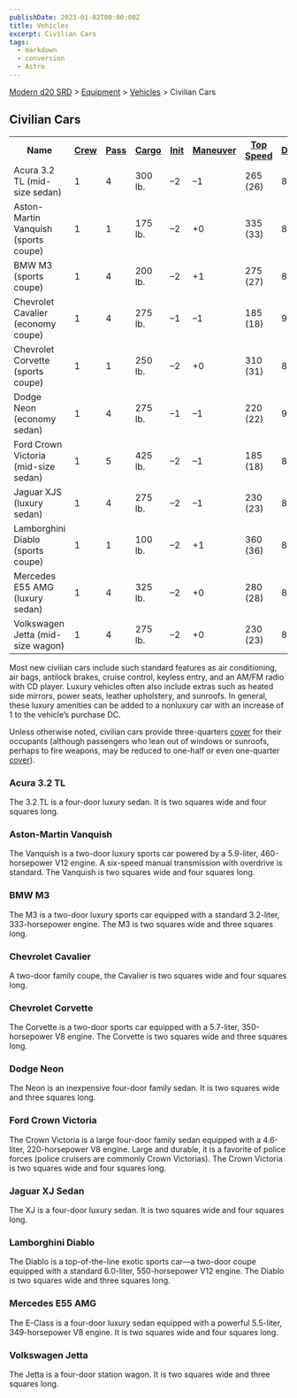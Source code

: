 ```yaml
---
publishDate: 2023-01-02T00:00:00Z
title: Vehicles
excerpt: Civilian Cars
tags:
  - markdown
  - conversion
  - Astro
---
```


[Modern d20 SRD](/#modernD20) > [Equipment](modern-d20-srd-equipment-index) > [Vehicles](modern-d20-srd-equipment-equipment-vehicles) > Civilian Cars

## Civilian Cars


<table> <tr> <th>Name</th> <th><a  href="modern-d20-srd-equipment-equipment-vehicles">Crew</a></th> <th><a  href="modern-d20-srd-equipment-equipment-vehicles">Pass</a></th> <th><a  href="modern-d20-srd-equipment-equipment-vehicles">Cargo</a></th> <th><a  href="modern-d20-srd-equipment-equipment-vehicles">Init</a></th> <th><a  href="modern-d20-srd-equipment-equipment-vehicles">Maneuver</a></th> <th><a  href="modern-d20-srd-equipment-equipment-vehicles">Top Speed</a></th> <th><a  href="modern-d20-srd-equipment-equipment-vehicles">Defense</a></th> <th><a  href="modern-d20-srd-equipment-equipment-vehicles">Hardness</a></th> <th><a  href="modern-d20-srd-equipment-equipment-vehicles">Hit Points</a></th> <th><a  href="modern-d20-srd-equipment-equipment-vehicles">Size</a></th> <th><a  href="modern-d20-srd-equipment-equipment-vehicles">Purchase DC</a></th> <th><a  href="modern-d20-srd-equipment-equipment-vehicles">Restriction</a></th> </tr> <tr><td> Acura 3.2 TL (mid-size sedan)</td><td> 1</td><td> 4</td><td> 300 lb.</td><td> –2</td><td> –1</td><td> 265 (26)</td><td> 8</td><td> 5</td><td> 34</td><td> H</td><td> 29</td><td> Lic (+1) </td></tr> <tr><td> Aston-Martin Vanquish (sports coupe)</td><td> 1</td><td> 1</td><td> 175 lb.</td><td> –2</td><td> +0</td><td> 335 (33)</td><td> 8</td><td> 5</td><td> 34</td><td> H</td><td> 36</td><td> Lic (+1) </td></tr> <tr><td> BMW M3 (sports coupe)</td><td> 1</td><td> 4</td><td> 200 lb.</td><td> –2</td><td> +1</td><td> 275 (27)</td><td> 8</td><td> 5</td><td> 32</td><td> H</td><td> 30</td><td> Lic (+1) </td></tr> <tr><td> Chevrolet Cavalier (economy coupe)</td><td> 1</td><td> 4</td><td> 275 lb.</td><td> –1</td><td> –1</td><td> 185 (18)</td><td> 9</td><td> 5</td><td> 30</td><td> L</td><td> 26</td><td> Lic (+1) </td></tr> <tr><td> Chevrolet Corvette (sports coupe)</td><td> 1</td><td> 1</td><td> 250 lb.</td><td> –2</td><td> +0</td><td> 310 (31)</td><td> 8</td><td> 5</td><td> 32</td><td> H</td><td> 30</td><td> Lic (+1) </td></tr> <tr><td> Dodge Neon (economy sedan)</td><td> 1</td><td> 4</td><td> 275 lb.</td><td> –1</td><td> –1</td><td> 220 (22)</td><td> 9</td><td> 5</td><td> 30</td><td> L</td><td> 26</td><td> Lic (+1) </td></tr> <tr><td> Ford Crown Victoria (mid-size sedan)</td><td> 1</td><td> 5</td><td> 425 lb.</td><td> –2</td><td> –1</td><td> 185 (18)</td><td> 8</td><td> 5</td><td> 34</td><td> H</td><td> 28</td><td> Lic (+1) </td></tr> <tr><td> Jaguar XJS (luxury sedan)</td><td> 1</td><td> 4</td><td> 275 lb.</td><td> –2</td><td> –1</td><td> 230 (23)</td><td> 8</td><td> 5</td><td> 34</td><td> H</td><td> 32</td><td> Lic (+1) </td></tr> <tr><td> Lamborghini Diablo (sports coupe)</td><td> 1</td><td> 1</td><td> 100 lb.</td><td> –2</td><td> +1</td><td> 360 (36)</td><td> 8</td><td> 5</td><td> 34</td><td> H</td><td> 37</td><td> Lic (+1) </td></tr> <tr><td> Mercedes E55 AMG (luxury sedan)</td><td> 1</td><td> 4</td><td> 325 lb.</td><td> –2</td><td> +0</td><td> 280 (28)</td><td> 8</td><td> 5</td><td> 34</td><td> H</td><td> 32</td><td> Lic (+1) </td></tr> <tr><td> Volkswagen Jetta (mid-size wagon)</td><td> 1</td><td> 4</td><td> 275 lb.</td><td> –2</td><td> +0</td><td> 230 (23)</td><td> 8</td><td> 5</td><td> 32</td><td> H</td><td> 28</td><td> Lic (+1) </td></tr></table>



Most new civilian cars include such standard features as air conditioning, air
bags, antilock brakes, cruise control, keyless entry, and an AM/FM radio with
CD player. Luxury vehicles often also include extras such as heated side
mirrors, power seats, leather upholstery, and sunroofs. In general, these
luxury amenities can be added to a nonluxury car with an increase of 1 to the
vehicle’s purchase DC.

Unless otherwise noted, civilian cars provide three-quarters
[cover](modern-d20-srd-combat-cover) for their occupants (although passengers
who lean out of windows or sunroofs, perhaps to fire weapons, may be reduced
to one-half or even one-quarter [cover](modern-d20-srd-combat-cover)).

### Acura 3.2 TL

The 3.2 TL is a four-door luxury sedan. It is two squares wide and four
squares long.

### Aston-Martin Vanquish

The Vanquish is a two-door luxury sports car powered by a 5.9-liter,
460-horsepower V12 engine. A six-speed manual transmission with overdrive is
standard. The Vanquish is two squares wide and four squares long.

### BMW M3

The M3 is a two-door luxury sports car equipped with a standard 3.2-liter,
333-horsepower engine. The M3 is two squares wide and three squares long.

### Chevrolet Cavalier

A two-door family coupe, the Cavalier is two squares wide and four squares
long.

### Chevrolet Corvette

The Corvette is a two-door sports car equipped with a 5.7-liter,
350-horsepower V8 engine. The Corvette is two squares wide and three squares
long.

### Dodge Neon

The Neon is an inexpensive four-door family sedan. It is two squares wide and
three squares long.

### Ford Crown Victoria

The Crown Victoria is a large four-door family sedan equipped with a
4.6-liter, 220-horsepower V8 engine. Large and durable, it is a favorite of
police forces (police cruisers are commonly Crown Victorias). The Crown
Victoria is two squares wide and four squares long.

### Jaguar XJ Sedan

The XJ is a four-door luxury sedan. It is two squares wide and four squares
long.

### Lamborghini Diablo

The Diablo is a top-of-the-line exotic sports car—a two-door coupe equipped
with a standard 6.0-liter, 550-horsepower V12 engine. The Diablo is two
squares wide and three squares long.

### Mercedes E55 AMG

The E-Class is a four-door luxury sedan equipped with a powerful 5.5-liter,
349-horsepower V8 engine. It is two squares wide and four squares long.

### Volkswagen Jetta

The Jetta is a four-door station wagon. It is two squares wide and three
squares long.


